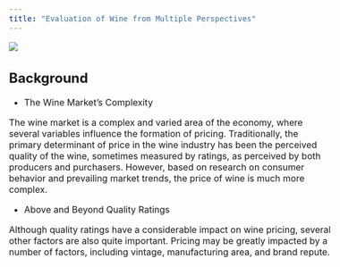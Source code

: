 ```yaml
---
title: "Evaluation of Wine from Multiple Perspectives"
---
```

<img src="images/wine.jpg">

<style type="text/css">
h1.title {
  font-size: 38px;
  text-align: center;
}
h3.title {
  font-size: 38px;
  text-align: center;
}

  body{
  font-size: 12pt;
}
</style>


## Background

* The Wine Market's Complexity

The wine market is a complex and varied area of the economy, where several variables influence the formation of pricing. Traditionally, the primary determinant of price in the wine industry has been the perceived quality of the wine, sometimes measured by ratings, as perceived by both producers and purchasers. However, based on research on consumer behavior and prevailing market trends, the price of wine is much more complex.

* Above and Beyond Quality Ratings

Although quality ratings have a considerable impact on wine pricing, several other factors are also quite important. Pricing may be greatly impacted by a number of factors, including vintage, manufacturing area, and brand repute.
